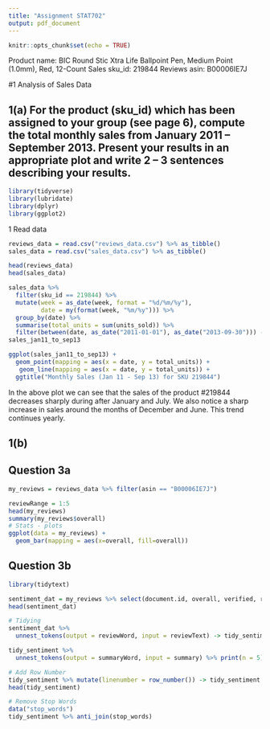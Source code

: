 ```yaml
---
title: "Assignment STAT702"
output: pdf_document
---
```


```r
knitr::opts_chunk$set(echo = TRUE)
```
Product name: BIC Round Stic Xtra Life Ballpoint Pen, Medium Point (1.0mm), Red, 12-Count
Sales sku_id: 219844
Reviews asin: B00006IE7J 


#1 Analysis of Sales Data

## 1(a) For the product (sku_id) which has been assigned to your group (see page 6), compute the total monthly sales from January 2011 – September 2013. Present your results in an appropriate plot and write 2 – 3 sentences describing your results.

```r
library(tidyverse)
library(lubridate)
library(dplyr)
library(ggplot2)
```

1 Read data

```r
reviews_data = read.csv("reviews_data.csv") %>% as_tibble()
sales_data = read.csv("sales_data.csv") %>% as_tibble()

head(reviews_data)
head(sales_data)
```


```r

sales_data %>%
  filter(sku_id == 219844) %>%
  mutate(week = as_date(week, format = "%d/%m/%y"),
         date = my(format(week, "%m/%y"))) %>% 
  group_by(date) %>% 
  summarise(total_units = sum(units_sold)) %>% 
  filter(between(date, as_date("2011-01-01"), as_date("2013-09-30"))) -> sales_jan11_to_sep13
sales_jan11_to_sep13
```
```r
ggplot(sales_jan11_to_sep13) +
  geom_point(mapping = aes(x = date, y = total_units)) +
   geom_line(mapping = aes(x = date, y = total_units)) +
  ggtitle("Monthly Sales (Jan 11 - Sep 13) for SKU 219844")
```

In the above plot we can see that the sales of the product #219844 decreases sharply during after January and July. We also notice a sharp increase in sales around the months of December and June. This trend continues yearly.

## 1(b)

## Question 3a

```r
my_reviews = reviews_data %>% filter(asin == "B00006IE7J")

reviewRange = 1:5
head(my_reviews)
summary(my_reviews$overall)
# Stats - plots 
ggplot(data = my_reviews) +
  geom_bar(mapping = aes(x=overall, fill=overall))
```

## Question 3b
```r
library(tidytext)

sentiment_dat = my_reviews %>% select(document.id, overall, verified, reviewText, summary)
head(sentiment_dat)

# Tidying
sentiment_dat %>% 
  unnest_tokens(output = reviewWord, input = reviewText) -> tidy_sentiment

tidy_sentiment %>% 
  unnest_tokens(output = summaryWord, input = summary) %>% print(n = 5) -> tidy_sentiment

# Add Row Number
tidy_sentiment %>% mutate(linenumber = row_number()) -> tidy_sentiment
head(tidy_sentiment)

# Remove Stop Words
data("stop_words")
tidy_sentiment %>% anti_join(stop_words)

```



